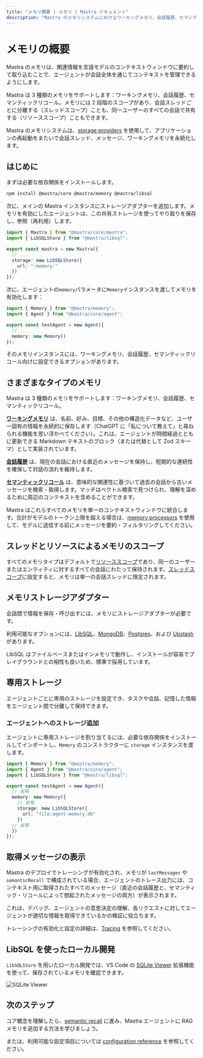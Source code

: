 ```yaml
---
title: "メモリ概要 | メモリ | Mastra ドキュメント"
description: "Mastra のメモリシステムにおけるワーキングメモリ、会話履歴、セマンティックリコールの仕組みを学びましょう。"
---
```




# メモリの概要

Mastra のメモリは、関連情報を言語モデルのコンテキストウィンドウに要約して取り込むことで、エージェントが会話全体を通じてコンテキストを管理できるようにします。

Mastra は 3 種類のメモリをサポートします：ワーキングメモリ、会話履歴、セマンティックリコール。メモリには 2 段階のスコープがあり、会話スレッドごとに分離する（スレッドスコープ）ことも、同一ユーザーのすべての会話で共有する（リソーススコープ）こともできます。

Mastra のメモリシステムは、[storage providers](#memory-storage-adapters) を使用して、アプリケーションの再起動をまたいで会話スレッド、メッセージ、ワーキングメモリを永続化します。

## はじめに

まずは必要な依存関係をインストールします。

```bash copy
npm install @mastra/core @mastra/memory @mastra/libsql
```

次に、メインの Mastra インスタンスにストレージアダプターを追加します。メモリを有効にしたエージェントは、この共有ストレージを使ってやり取りを保存し、参照（再利用）します。

```typescript {6-8} filename="src/mastra/index.ts" showLineNumbers copy
import { Mastra } from "@mastra/core/mastra";
import { LibSQLStore } from "@mastra/libsql";

export const mastra = new Mastra({
  // ...
  storage: new LibSQLStore({
    url: ":memory:"
  })
});
```

次に、エージェントの`memory`パラメータに`Memory`インスタンスを渡してメモリを有効化します：

```typescript {3-5} filename="src/mastra/agents/test-agent.ts" showLineNumbers copy
import { Memory } from "@mastra/memory";
import { Agent } from "@mastra/core/agent";

export const testAgent = new Agent({
  // ...
  memory: new Memory()
});
```

そのメモリインスタンスには、ワーキングメモリ、会話履歴、セマンティックリコール向けに設定できるオプションがあります。


## さまざまなタイプのメモリ

Mastra は 3 種類のメモリをサポートします：ワーキングメモリ、会話履歴、セマンティックリコール。

[**ワーキングメモリ**](./working-memory.mdx) は、名前、好み、目標、その他の構造化データなど、ユーザー固有の情報を永続的に保存します（ChatGPT に「私について教えて」と尋ねられる機能を思い浮かべてください）。これは、エージェントが時間経過とともに更新できる Markdown テキストのブロック（または代替として Zod スキーマ）として実装されています。

[**会話履歴**](./conversation-history.mdx) は、現在の会話における直近のメッセージを保持し、短期的な連続性を確保して対話の流れを維持します。

[**セマンティックリコール**](./semantic-recall.mdx) は、意味的な関連性に基づいて過去の会話から古いメッセージを検索・取得します。マッチはベクトル検索で見つけられ、理解を深めるために周辺のコンテキストを含めることができます。

Mastra はこれらすべてのメモリを単一のコンテキストウィンドウに統合します。合計がモデルのトークン上限を超える場合は、[memory processors](./memory-processors.mdx) を使用して、モデルに送信する前にメッセージを要約・フィルタリングしてください。

## スレッドとリソースによるメモリのスコープ

すべてのメモリタイプはデフォルトで[リソーススコープ](./working-memory.mdx#resource-scoped-memory-default)であり、同一のユーザーまたはエンティティに対するすべての会話にわたって保持されます。[スレッドスコープ](./working-memory.mdx#thread-scoped-memory)に設定すると、メモリは単一の会話スレッドに限定されます。

## メモリストレージアダプター

会話間で情報を保存・呼び出すには、メモリにストレージアダプターが必要です。

利用可能なオプションには、[LibSQL](/docs/memory/storage/memory-with-libsql)、[MongoDB](/docs/memory/storage/memory-with-mongodb)、[Postgres](/docs/memory/storage/memory-with-pg)、および [Upstash](/docs/memory/storage/memory-with-upstash) があります。

LibSQL はファイルベースまたはインメモリで動作し、インストールが容易でプレイグラウンドとの相性も良いため、標準で採用しています。

## 専用ストレージ

エージェントごとに専用のストレージを設定でき、タスクや会話、記憶した情報をエージェント間で分離して保持できます。

### エージェントへのストレージ追加

エージェントに専用ストレージを割り当てるには、必要な依存関係をインストールしてインポートし、`Memory` のコンストラクターに `storage` インスタンスを渡します。

```typescript {3, 9-11} filename="src/mastra/agents/test-agent.ts" showLineNumbers copy
import { Memory } from "@mastra/memory";
import { Agent } from "@mastra/core/agent";
import { LibSQLStore } from "@mastra/libsql";

export const testAgent = new Agent({
  // 省略
  memory: new Memory({
    // 省略
    storage: new LibSQLStore({
      url: "file:agent-memory.db"
    })
  // 省略
  })
});
```


## 取得メッセージの表示

Mastra のデプロイでトレーシングが有効化され、メモリが `lastMessages` や `semanticRecall` で構成されている場合、エージェントのトレース出力には、コンテキスト用に取得されたすべてのメッセージ（直近の会話履歴と、セマンティック・リコールによって想起されたメッセージの両方）が表示されます。

これは、デバッグ、エージェントの意思決定の理解、各リクエストに対してエージェントが適切な情報を取得できているかの検証に役立ちます。

トレーシングの有効化と設定の詳細は、[Tracing](../observability/tracing) を参照してください。

## LibSQL を使ったローカル開発

`LibSQLStore` を用いたローカル開発では、VS Code の [SQLite Viewer](https://marketplace.visualstudio.com/items?itemName=qwtel.sqlite-viewer) 拡張機能を使って、保存されているメモリを確認できます。

![SQLite Viewer](/image/memory/memory-sqlite-viewer.jpg)

## 次のステップ

コア概念を理解したら、[semantic recall](./semantic-recall.mdx) に進み、Mastra エージェントに RAG メモリを追加する方法を学びましょう。

または、利用可能な設定項目については [configuration reference](../../reference/memory/Memory.mdx) を参照してください。
